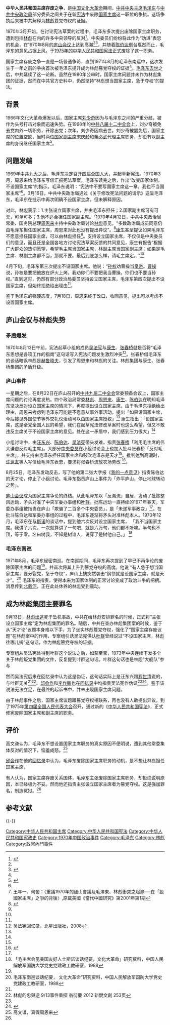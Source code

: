 '''中华人民共和国主席存废之争'''，是[[中华人民共和国|中国]][[文化大革命|文化大革命]]期间，[[中国共产党中央委员会主席|中共中央主席]][[毛泽东|毛泽东]]与[[中共中央政治局|中共中央政治局]]部分委员之间关于在新[[中华人民共和国宪法|宪法]]中废除[[中华人民共和国主席|国家主席]]这一职位的争执。这场争执后来被中共解释为[[林彪|林彪]]篡党夺权的证据。

1970年3月开始，在讨论宪法草案的过程中，毛泽东多次提出废除国家主席职务，遭到包括[[林彪|林彪]]在内的许多中央领导的反对<ref name="wang">{{Cite book|title="设国家主席问题论析 (摘要)|url=http://worldcat.org/oclc/60607068|publisher=[publisher not identified]|date=[2004]|oclc=60607068|last=王年一.}}</ref>。中央委员们纷纷将此作为“劝进”表忠的机会，在1970年8月的[[庐山会议_(1970年)|庐山会议]]上达到高潮<ref name="wang" /><ref name="renmin">{{Cite book|title=人民大会堂见闻录|url=http://worldcat.org/oclc/953759213|publisher=中共党史出版社|date=1998|isbn=7-80136-224-1|oclc=953759213|last=金圣基|page=461-462|volume=2}}</ref>，并随着[[陈伯达|陈伯达]]倒台戛然而止，毛泽东的意见占据上风，于[[中华人民共和国宪法_(1975年)|1975年的中华人民共和国宪法]]正式废除了这一职务。

国家主席存废之争一直是一场普通争论，直到1971年8月的毛泽东南巡中，这次发生于一年之前的争执首次被毛泽东提升成为林彪篡党夺权的证据<ref name="wang" />。[[毛泽东之死|毛泽东去世]]之后，中共延续了这一论断。虽然在1980年公审时，国家主席问题并未作为林彪集团的证据，然而在中共官方史料中，仍然坚持“林彪想当国家主席，急于夺权”的提法。

==背景==
1966年文化大革命爆发以后，国家主席[[刘少奇|刘少奇]]因为与毛泽东之间的严重分歧，被作为头号打击对象而迅速失势。在1968年的[[中国共产党第八届中央委员会第十二次全体会议|中共八届十二中全会]]上，刘少奇被免去党内外一切职务，开除出党；次年，刘少奇因病去世。刘少奇被罢免后，国家主席的位置空缺，当时两位[[中华人民共和国副主席|国家副主席]][[宋庆龄|宋庆龄]]和[[董必武|董必武]]代理主席职务，却没有以副主席的身份继任国家主席<ref>{{Cite news|url=http://history.people.com.cn/n/2014/0916/c389099-25671765.html|title=毛泽东两番“试探”林彪：谁来当“国家主席”？|work=[[人民网|人民网]]|date=2014-09-16|accessdate=2016-04-25|dead-url=no|archiveurl=https://web.archive.org/web/20191123222051/http://history.people.com.cn/n/2014/0916/c389099-25671765.html|archivedate=2019-11-23}}</ref>。

==问题发端==
1969年[[中国共产党第九次全国代表大会|中共九大]]之后，毛泽东决定召开[[第四届全国人民代表大会|四届全国人大]]，并起草新宪法。1970年3月，周恩来给毛泽东写信汇报宪法草案，毛泽东读完之后，作出“改变国家体制，不设国家主席”的指示。毛泽东说明：“宪法中不要写国家主席这一章，我也不当国家主席”<ref name="renmin" />。3月16日，中共中央政治局通过《关于修改宪法问题的请示》送呈毛泽东，毛泽东在批示中再次明确不设国家主席，但未解释原因。

对此，林彪表示：1.主张设立国家主席，并由毛泽东担任；2.国家副主席可有可无，可单可多；3.他不适合担任国家副主席。<ref name="nian"> 王年一、何蜀：〈重議1970年的廬山會議及毛澤東、林彪衝突之起源──在「設國家主席」之爭的背後〉,原載美國《當代中國研究》第2001年第1期</ref>1970年4月12日，中共中央政治局常委、国务院总理[[周恩来|周恩来]]主持中央政治局讨论[[林彪|林彪]]意见，“多数政治局成员同意仍由毛泽东担任国家主席，周恩来对此也没有提出异议”。<ref name="zhouenlai">{{Cite book|edition=第二版|title=周恩来传|url=https://www.worldcat.org/oclc/297133762|publisher=中央文献出版社|date=2008|location=北京|isbn=978-7-5073-2467-9|oclc=297133762|last=金冲及|last2=[[中共中央文献研究室|中共中央文献研究室]].}}</ref>[[康生|康生]]甚至提议如果毛泽东不愿意担任国家主席，可以由林彪担任<ref name="nian" />。支持设立国家主席，不仅仅是中央委员们的意见，而且还是全国各地方讨论宪法草案反馈的共同意见，康生有报告“根据广大群众的热切愿望，希望毛主席当国家主席，林副主席当国家副主席；如果是毛主席、林副主席都不当，那就不要。最后到底怎么样，请毛主席定。"<ref name="nian" />

4月下旬，毛泽东第三次提出不设国家主席。他说：“[[孙权|孙权]]劝曹操当[[皇帝|皇帝]]。[[曹操|曹操]]说，孙权是要把他放在炉火上烤。我劝你们不要把我当曹操，你们也不要当孙权。”直到这时，仍然有部分政治局委员坚持设立国家主席，毛泽东第四次提出不设国家主席，但始终拒绝给出理由<ref name="renmin" />。

鉴于毛泽东的强硬态度，7月18日，周恩来终于改口，收回意见，提出可以考虑不设置国家主席。

==庐山会议与林彪失势==
===矛盾爆发===
1970年8月13日午前，宪法起草小组的成员[[吴法宪|吴法宪]]与[[康生|康生]]、[[张春桥|张春桥]]就是否将“毛泽东思想是各项工作的指南”这句话写入宪法问题发生激烈冲突<ref name="wu">吴法宪回忆录，北星出版社，2008</ref>。张春桥借毛泽东的谈话暗讽林彪是[[尼基塔·謝爾蓋耶維奇·赫魯曉夫|赫鲁晓夫]]，引发了周恩来和林彪的关注。林彪集团与康生、张春桥集团的矛盾升级。

===庐山事件===
一星期之后，在8月22日在庐山召开的[[中国共产党第九届中央委员会第二次全体会议|中共九届二中全会]]常委预备会议上，国家主席问题的讨论再度发热。四个政治局常委[[林彪|林彪]]、[[周恩来|周恩来]]、[[康生|康生]]、[[陈伯达|陈伯达]]在明知毛泽东坚决反对设立国家主席的情况下，再度提出设立国家主席。由于毛泽东拒绝给出理由，周恩来考虑到毛泽东可能是不愿意从事外事活动，提出「如果设国家主席，今后接见外国使节等外交礼仪活动可以由国家主席授权」<ref name="zhouenlai" /> 康生指出：「设国家主席，这是全党全国人民的希望，我们在起草宪法修改草案时也这么希望，但又不敢违反主席关于不设国家主席的意见。处在这一矛盾中，我们感到压力很大」<ref name="zhouenlai" />

小组讨论中，由[[汪东兴|汪东兴]]、[[陈伯达|陈伯达]]、[[吴法宪|吴法宪]]带头发难，指责[[张春桥|张春桥]]「利用毛主席的伟大谦虚反对毛主席」。大部分[[中国共产党中央委员会|中央委员]]在小组讨论会上也加入批斗张春桥「反对毛主席」，并支持由毛泽东担任国家主席和鼓吹毛泽东是天才<ref name="wu" />。批判达到高潮时，[[许世友|许世友]]等人写信给毛泽东表忠，要求将张春桥流放农场劳改 <ref name="qiu">{{Cite book|title=邱會作回憶錄|url=http://worldcat.org/oclc/809791358|publisher=新世紀出版社|date=2011|isbn=978-988-19430-6-4|oclc=809791358|last=邱會作.}}</ref>。

{{quote|「有的人不仅不要毛主席当国家主席，连[[毛泽东思想|毛泽东思想]]都不要。用毛泽东思想武装起来的人民，可以识破这些坏蛋」。[[陈伯达|陈伯达]]接话：「有的反革命分子听说毛主席不当国家主席，欢喜的跳起来了。」|庐山会议小组讨论阶段华北组二号简报部分内容}}

8月25日，毛泽东发动反击，写了他的第二张大字报《[[我的一点意见|我的一点意见]]》指责陈伯达的天才论，停止了小组讨论。毛泽东指责庐山上事件为「炸平庐山，停止地球转动之势」。

[[庐山会议|庐山会议]]成为国家主席争论的终结。从此毛泽东以「反潮流」自居，发动了批陈整风运动，矛头对准了中央军委办事组和[[叶群|叶群]]。批陈运动一直持续的1971年春天，军委办事组被指责在庐山「欺骗了二百多个中央委员」，是「未遂军事政变」<ref name="wu" />。在批斗陈伯达和军委办事组的过程中，毛泽东逐渐将矛头对准林彪本人。1970年12月，毛泽东在与[[埃德加·斯诺|斯诺]]的谈话中，提到他六次反对设立国家主席， 「我不当国家主席。我讲了六次，一次就算讲了一句吧，就是六万句，他们都不听嘛。半句也不顶，等于零。名曰树我，不知是树谁人，说穿了是树他自己。」 <ref>「毛主席会见美国友好人士斯诺谈话纪要，文化大革命」研究资料，中国人民解放军国防大学党史党建政工教研室，1988 </ref>

===毛泽东南巡===
{{Seealso|1971年毛泽东南巡}}
1971年8月，毛泽东秘密南巡。在南巡期间，毛泽东再次提到了早已不再争论的废除国家主席的问题<ref name="zhouenlai" />，并首次将其上升到篡党夺权的高度。他说 “有人急于想当国家主席，要分裂党，急于夺权”，庐山上搞突然袭击“纲领就是设国家主席，就是天才”。<ref>毛泽东南巡谈话纪要， 文化大革命”研究资料，中国人民解放军国防大学党史党建政工教研室，1988</ref>
{{Wikisourceshas|毛主席在外地巡视期间同沿途各地负责同志的谈话纪要}}
毛泽东的指责，使得本来为国家体制的正常讨论变成了政治斗争的把柄。消息传到[[北戴河|北戴河]]，正在此处休养的林彪受到震动。

==成为林彪集团主要罪名==
9月13日，[[九一三事件|林彪出逃]]死于坠机事故，中共在给林彪安排罪名的时候，正式将“主张设立国家主席”定为林彪集团的罪名。随后，中共在查办林彪集团案的时候，鉴于从“天才论”议题本身难以下手，为了坐实林彪篡党夺权，强化了“国家主席存废议题”在林彪案中的作用，专案组引诱吴法宪供认[[叶群|叶群]]曾经说过“不设国家主席，林彪往哪儿搁”这句话，作为林彪篡党夺权的证据。 

专案组从吴法宪处得到叶群这个说法之后，如获至宝，1973年中央连续下发多个关于林彪叛党集团的文件，反复提到叶群这句话。叶群这句话也是林彪“大舰队”参与

然而吴法宪后来在回忆录中认为这是伪证，这句话实际上是汪东兴跟[[程世清|程世清]]说的，与叶群无关<ref name="wu" /><ref> 林彪的忠與逆 9/13事件重探 翁衍慶 2012 新銳文創 253页 </ref>。[[邱会作|邱会作]]和[[李作鹏|李作鹏]]也在[[邱会作回忆录|回忆录]]中均指责吴法宪作伪证<ref name="qiu" /><ref>{{Cite book|title=李作鵬回憶錄|url=http://worldcat.org/oclc/879117551|publisher=北星出版社|date=2011|isbn=978-962-86438-6-8|oclc=879117551|last=李作鵬}}</ref>。鉴于该说法无法立足，在最终的起诉书中，并未出现国家主席问题。

由于林彪事件之后，国家主席议题跟篡党夺权相联系，再也没有人敢提出异议。到了1975年[[第四届全国人民代表大会|第四届全国人民代表大会]]召开，通过新的《[[中华人民共和国宪法_(1975年)|中华人民共和国宪法]]》，正式修宪废除国家主席和副主席的职务。

==评价==
高文谦认为，毛泽东不想设置国家主席职务的真实原因不便明说，遭到其他常委集体反对的情况下，恼羞成怒。<ref>高文谦，真假周恩来</ref>

[[邱会作|邱会作]]在他的[[邱会作回忆录|回忆录]]中认为，毛泽东废除国家主席职务的动机，是不想让林彪担任国家主席。

有人认为，国家主席存废关系国体，毛泽东主张废除国家主席职务，却拒绝说明原因，本已经极为不妥。然而他还指责主张设立国家主席者为篡党夺权。这是强加罪名，制造冤狱。<ref name="wang" />

{{cn|有评论认为，林彪无论是否支持设立国家主席，最终都是罪名。若主张设立，则为“想当国家主席，篡党夺权”，若反对设立国家主席，则为“利用毛主席的谦虚反对毛主席”。}}

== 参考文献 ==
{{Reflist}}

{{-}}
{{文革编年史}}

[[Category:中华人民共和国主席|Category:中华人民共和国主席]]
[[Category:中华人民共和国宪法|Category:中华人民共和国宪法]]
[[Category:中华人民共和国宪政史|Category:中华人民共和国宪政史]]
[[Category:1970年中国政治事件|Category:1970年中国政治事件]]
[[Category:毛泽东|Category:毛泽东]]
[[Category:林彪|Category:林彪]]
[[Category:政黨內鬥事件|Category:政黨內鬥事件]]